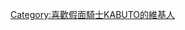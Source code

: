 {{Userbox
  |border-c = #b22222
  |border-s = 3
  |id-c     = Silver
  |id-s     = 16
  |id-fc    = #b22222
  |info-c   = #1e90ff
  |info-s   = 10
  |info-fc  = yellow
  |id       = ZECT
  |info     = '''這個用戶是[[假面騎士KABUTO|KABUTO ZECTOR]]的資格者。'''
}}

[[Category:喜歡假面騎士KABUTO的維基人]]